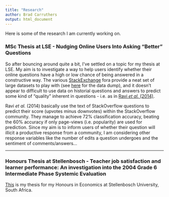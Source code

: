 ```yaml
---
title: "Research"
author: Brad Carruthers
output: html_document
---
```


Here is some of the research I am currently working on.

### MSc Thesis at LSE - Nudging Online Users Into Asking "Better" Questions

So after bouncing around quite a bit, I've settled on a topic for my thesis at LSE. My aim is to investigate a way to help users identify whether their online questions have a high or low chance of being answered in a constructive way. The various <a href="https://stackexchange.com/sites#questions" target="_blank">StackExchange</a> fora provide a neat set of large datasets to play with (see <a href="https://archive.org/download/stackexchange" target="_blank">here</a> for the data dump), and it doesn't appear to difficult to use data on historial questions and answers to predict some kind of "quality" inherent in questions - i.e. as in <a href="https://www.aaai.org/ocs/index.php/ICWSM/ICWSM14/paper/viewFile/8080/8143" target="_blank">Ravi *et al.* (2014)</a>.

Ravi *et al.* (2014) basically use the text of StackOverflow questions to predict their score (upvotes minus downvotes) within the StackOverflow community. They manage to achieve 72% classification accuracy, beating the 60% accuracy if only page-views (i.e. popularity) are used for prediction. Since my aim is to inform users of whether their question will illicit a productive response from a community, I am considering other response variables like the number of edits a question undergoes and the sentiment of comments/answers...

---

### Honours Thesis at Stellenbosch - Teacher job satisfaction and learner performance: An investigation into the 2004 Grade 6 Intermediate Phase Systemic Evaluation

<a href="/img/honours-thesis.pdf" target="_blank">This</a> is my thesis for my Honours in Economics at Stellenbosch University, South Africa.